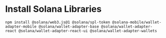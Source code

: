 
<ContentBlock filePath="package.json" highlight="6-16">

# Install Solana Libraries

```
npm install @solana/web3.js@1 @solana/spl-token @solana-mobile/wallet-adapter-mobile @solana/wallet-adapter-base @solana/wallet-adapter-react @solana/wallet-adapter-react-ui @solana/wallet-adapter-wallets
```

</ContentBlock>
